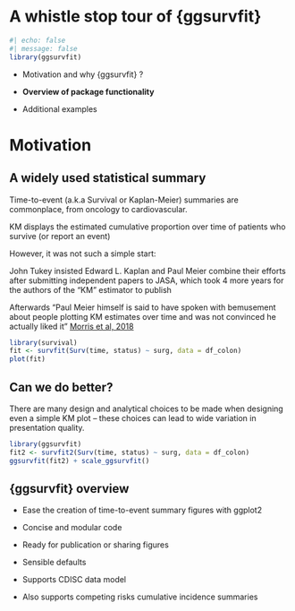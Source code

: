 # A whistle stop tour of {ggsurvfit}

```r
#| echo: false
#| message: false
library(ggsurvfit)
```

* Motivation and why {ggsurvfit} ? 

* **Overview of package functionality**

* Additional examples 


# Motivation 

## A widely used statistical summary 

::: {.smaller}

Time-to-event (a.k.a Survival or Kaplan-Meier) summaries are commonplace, from oncology to cardiovascular. 

KM displays the estimated cumulative proportion over time of patients who survive (or report an event)

However, it was not such a simple start:

John Tukey insisted Edward L. Kaplan and Paul Meier combine their efforts after submitting independent papers to JASA, which took 4 more years for the authors of the “KM” estimator to publish

Afterwards “Paul Meier himself is said to have spoken with bemusement about people plotting KM estimates over time and was not convinced he actually liked it” [Morris et al, 2018]( https://bmjopen.bmj.com/content/9/9/e030215)

:::

```r
library(survival)
fit <- survfit(Surv(time, status) ~ surg, data = df_colon) 
plot(fit)
```


## Can we do better? 

::: {.smaller}

There are many design and analytical choices to be made when designing even a simple KM plot – these choices can lead to wide variation in presentation quality.

:::

```r
library(ggsurvfit)
fit2 <- survfit2(Surv(time, status) ~ surg, data = df_colon) 
ggsurvfit(fit2) + scale_ggsurvfit()
```

## {ggsurvfit} overview

* Ease the creation of time-to-event summary figures with ggplot2

* Concise and modular code 

* Ready for publication or sharing figures

* Sensible defaults

* Supports CDISC data model

* Also supports competing risks cumulative incidence summaries  
